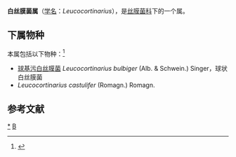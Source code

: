 {{Automatic Taxobox
| taxon = Leucocortinarius
| authority = (J. E. Lange) Singer
| image = Leucocortinarius bulbiger 42075.jpg
| image_caption = 球基污白丝膜菌 ''Leucocortinarius bulbiger''
| type species = 球基污白丝膜菌<br>''Leucocortinarius bulbiger''
| type species authority = (Alb. & Schwein.) Singer
}}

'''白丝膜菌属'''（[[学名|学名]]：''Leucocortinarius''），是[[丝膜菌科|丝膜菌科]]下的一个属。

==下属物种==
本属包括以下物种：<ref>{{cite web |title=Leucocortinarius (J.E.Lange) Singer |url=https://www.gbif.org/species/2531301 |website=GBIF}}</ref>
* [[球基污白丝膜菌|球基污白丝膜菌]] ''Leucocortinarius bulbiger'' (Alb. & Schwein.) Singer，球状白丝膜菌
* ''Leucocortinarius castulifer'' (Romagn.) Romagn.

==参考文献==
{{reflist}}

{{taxonbar}}
[[Category:_白丝膜菌属|*]]
[[Category:_丝膜菌科|B]]